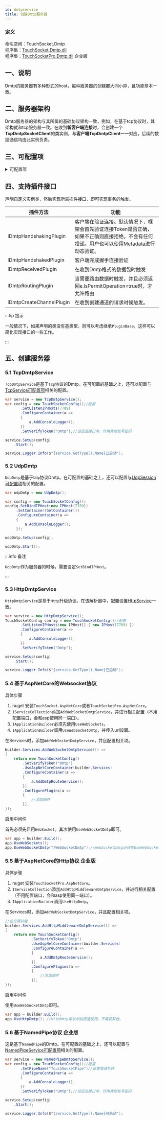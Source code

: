 ```yaml
---
id: dmtpservice
title: 创建Dmtp服务器
---
```



### 定义

命名空间：TouchSocket.Dmtp <br/>
程序集：[TouchSocket.Dmtp.dll](https://www.nuget.org/packages/TouchSocket.Dmtp)<br/>
程序集：[TouchSocketPro.Dmtp.dll](https://www.nuget.org/packages/TouchSocketPro.Dmtp) <Tag>企业版</Tag>

## 一、说明

Dmtp的服务器有多种形式的host，每种服务器的创建都大同小异，且功能基本一致。


## 二、服务器架构

Dmtp服务器的架构与其所属的基础协议架构一致，例如，在基于tcp协议时，其架构就和tcp服务器一致。在收到**新客户端连接**时，会创建一个**TcpDmtpSocketClient**的类实例，与**客户端TcpDmtpClient**一一对应，后续的数据通信均由此实例负责。


## 三、可配置项

<details>
<summary>可配置项</summary>
<div>

#### SetVerifyTimeout
设置验证超时时间，默认3000ms。（仅Dmtp可用） 。

#### SetVerifyToken
设置验证口令。 

</div>
</details>

## 四、支持插件接口

声明自定义实例类，然后实现所需插件接口，即可实现事务的触发。

|  插件方法 | 功能 |
| --- | --- |
| IDmtpHandshakingPlugin | 客户端在验证连接。默认情况下，框架会首先验证连接Token是否正确，如果不正确则直接拒绝。不会有任何投递。用户也可以使用Metadata进行动态验证。 |
| IDmtpHandshakedPlugin | 客户端完成握手连接验证 |
| IDmtpReceivedPlugin | 在收到Dmtp格式的数据包时触发 |
| IDmtpRoutingPlugin | 当需要路由数据时触发，并且必须返回e.IsPermitOperation=true时，才允许路由 |
| IDmtpCreateChannelPlugin | 在收到创建通道的请求时候触发。 |

:::tip 提示

一般情况下，如果声明的类没有基类型，则可以考虑继承`PluginBase`，这样可以简化实现接口的一些工作。

:::  

## 五、创建服务器


### 5.1 TcpDmtpService

`TcpDmtpService`是基于`Tcp`协议的Dmtp。在可配置的基础之上，还可以配置与[TcpService可配置项](./tcpservice.mdx)相关的配置。

```csharp
var service = new TcpDmtpService();
var config = new TouchSocketConfig()//配置
       .SetListenIPHosts(7789)
       .ConfigureContainer(a =>
       {
           a.AddConsoleLogger();
       })
       .SetVerifyToken("Dmtp");//设定连接口令，作用类似账号密码

service.Setup(config)
    .Start();

service.Logger.Info($"{service.GetType().Name}已启动");
```

### 5.2 UdpDmtp

`UdpDmtp`是基于`Udp`协议Dmtp。在可配置的基础之上，还可以配置与[UdpSession可配置项](./udpsession.mdx)相关的配置。

```csharp
var udpDmtp = new UdpDmtp();

var config = new TouchSocketConfig();
config.SetBindIPHost(new IPHost(7789))
     .SetContainer(GetContainer())
     .ConfigureContainer(a =>
     {
         a.AddConsoleLogger();
     });

udpDmtp.Setup(config);

udpDmtp.Start();
```

:::info 备注

`UdpDmtp`作为服务器的时候，需要设定`SetBindIPHost`。

:::  

### 5.3 HttpDmtpService

`HttpDmtpService`是基于`Http`升级协议。在该解析器中，配置设置[HttpService](./httpservice.mdx)一致。

```csharp
var service = new HttpDmtpService();
TouchSocketConfig config = new TouchSocketConfig()//配置
       .SetListenIPHosts(new IPHost[] { new IPHost(7789) })
       .ConfigureContainer(a =>
       {
           a.AddConsoleLogger();
       })
       .SetVerifyToken("Dmtp");

service.Setup(config)
    .Start();

service.Logger.Info($"{service.GetType().Name}已启动");
```

### 5.4 基于AspNetCore的Websocket协议

具体步骤

1. nuget 安装`TouchSocket.AspNetCore`或者`TouchSocketPro.AspNetCore`。
2. `IServiceCollection`添加`AddWebSocketDmtpService`，并进行相关配置（不用配置端口，会和asp使用同一端口）。
3. `IApplicationBuilder`必须先使用`UseWebSockets`。
4. `IApplicationBuilder`调用`UseWebSocketDmtp`，并传入url设置。

在Services时，添加`AddWebSocketDmtpService`，并且配置相关项。

```csharp
builder.Services.AddWebSocketDmtpService(() =>
{
    return new TouchSocketConfig()
        .SetVerifyToken("Dmtp")
        .UseAspNetCoreContainer(builder.Services)
        .ConfigureContainer(a =>
        {
            a.AddDmtpRouteService();
        })
        .ConfigurePlugins(a =>
        {
            //添加插件
        });
});
```

启用中间件

首先必须先启用`WebSocket`。其次使用`UseWebSocketDmtp`即可。

```csharp
var app = builder.Build();
app.UseWebSockets();
app.UseWebSocketDmtp("/WebSocketDmtp");//WebSocketDmtp必须在UseWebSockets之后使用。
```

### 5.5 基于AspNetCore的Http协议 <Tag>企业版</Tag>

具体步骤

1. nuget 安装`TouchSocketPro.AspNetCore`。
2. `IServiceCollection`添加`AddHttpMiddlewareDmtpService`，并进行相关配置（不用配置端口，会和asp使用同一端口）。
3. `IApplicationBuilder`调用`UseHttpDmtp`。

在Services时，添加`AddWebSocketDmtpService`，并且配置相关项。

```csharp
//企业版功能
builder.Services.AddHttpMiddlewareDmtpService(() =>
{
    return new TouchSocketConfig()
            .SetVerifyToken("Dmtp")
            .UseAspNetCoreContainer(builder.Services)
            .ConfigureContainer(a =>
            {
                a.AddDmtpRouteService();
            })
            .ConfigurePlugins(a =>
            {
                //添加插件
            });
});
```

启用中间件

使用`UseWebSocketDmtp`即可。

```csharp
var app = builder.Build();
app.UseHttpDmtp(); //HttpDmtp可以单独直接使用。不需要其他。
```

### 5.6 基于NamedPipe协议 <Tag>企业版</Tag>

这是基于`NamedPipe`的Dmtp。在可配置的基础之上，还可以配置与[NamedPipeService可配置项](./namedpipeservice.mdx)相关的配置。

```csharp
var service = new NamedPipeDmtpService();
var config = new TouchSocketConfig()//配置
       .SetPipeName("TouchSocketPipe")//设置管道名称
       .ConfigureContainer(a =>
       {
           a.AddConsoleLogger();
       })
       .SetVerifyToken("Dmtp");//设定连接口令，作用类似账号密码

service.Setup(config)
    .Start();

service.Logger.Info($"{service.GetType().Name}已启动");
```